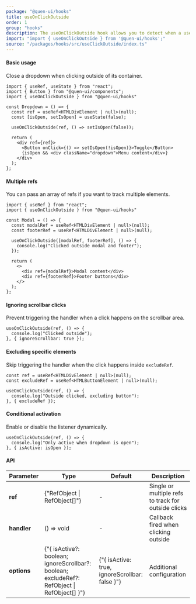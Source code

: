 ```yaml
---
package: "@quen-ui/hooks"
title: useOnClickOutside
order: 1
group: "hooks"
description: The useOnClickOutside hook allows you to detect when a user clicks or taps outside of a referenced element. It is commonly used to implement dropdowns, modals, popovers, and context menus, where clicking outside should close the component.
import: "import { useOnClickOutside } from '@quen-ui/hooks';"
source: "/packages/hooks/src/useClickOutside/index.ts"
---
```


#### Basic usage

Close a dropdown when clicking outside of its container.

```tsx
import { useRef, useState } from "react";
import { Button } from "@quen-ui/components";
import { useOnClickOutside } from "@quen-ui/hooks"

const Dropdown = () => {
  const ref = useRef<HTMLDivElement | null>(null);
  const [isOpen, setIsOpen] = useState(false);

  useOnClickOutside(ref, () => setIsOpen(false));

  return (
    <div ref={ref}>
      <Button onClick={() => setIsOpen(!isOpen)}>Toggle</Button>
      {isOpen && <div className="dropdown">Menu content</div>}
    </div>
  );
};
```

#### Multiple refs

You can pass an array of refs if you want to track multiple elements.

```tsx
import { useRef } from "react";
import { useOnClickOutside } from "@quen-ui/hooks"

const Modal = () => {
  const modalRef = useRef<HTMLDivElement | null>(null);
  const footerRef = useRef<HTMLDivElement | null>(null);

  useOnClickOutside([modalRef, footerRef], () => {
    console.log("Clicked outside modal and footer");
  });

  return (
    <>
      <div ref={modalRef}>Modal content</div>
      <div ref={footerRef}>Footer buttons</div>
    </>
  );
};
```

#### Ignoring scrollbar clicks

Prevent triggering the handler when a click happens on the scrollbar area.

```tsx
useOnClickOutside(ref, () => {
  console.log("Clicked outside");
}, { ignoreScrollbar: true });

```


#### Excluding specific elements

Skip triggering the handler when the click happens inside `excludeRef`.


```tsx
const ref = useRef<HTMLDivElement | null>(null);
const excludeRef = useRef<HTMLButtonElement | null>(null);

useOnClickOutside(ref, () => {
  console.log("Outside clicked, excluding button");
}, { excludeRef });

```

#### Conditional activation

Enable or disable the listener dynamically.

```tsx
useOnClickOutside(ref, () => {
  console.log("Only active when dropdown is open");
}, { isActive: isOpen });

```

#### API

<table>
  <thead>
  <tr>
    <th>Parameter</th>
    <th>Type</th>
    <th>Default</th>
    <th>Description</th>
  </tr>
  </thead>
  <tbody>
  <tr>
    <td>
      <strong>ref</strong>
    </td>
    <td>{"RefObject<E | null> | RefObject<E | null>[]"}</td>
    <td>-</td>
    <td>Single or multiple refs to track for outside clicks</td>
  </tr>
  <tr>
    <td>
      <strong>handler</strong>
    </td>
    <td>() => void</td>
    <td>-</td>
    <td>Callback fired when clicking outside</td>
  </tr>
  <tr>
    <td>
      <strong>options</strong>
    </td>
    <td>{"{ isActive?: boolean; ignoreScrollbar?: boolean; excludeRef?: RefObject<HTMLElement | null> | RefObject<HTMLElement | null>[] }"}</td>
    <td>{"{ isActive: true, ignoreScrollbar: false }"}</td>
    <td>Additional configuration</td>
  </tr>
  </tbody>
</table>
